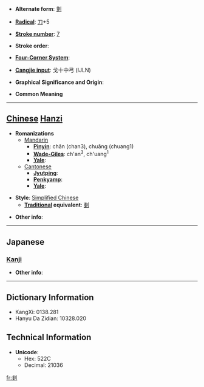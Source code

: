 * '''Alternate form''': [[剗]]

* '''[[Wiktionary:Chinese radical index| Radical]]''': [[Wiktionary:Chinese radical index 刀|刀]]+5

* '''[[Wiktionary:Chinese total strokes index|Stroke number]]''': [[Wiktionary:Chinese total strokes index 7|7]]

* '''Stroke order''': 

* '''[[Wiktionary:Chinese four corner index|Four-Corner System]]''': 

* '''[[Wiktionary:Chinese Cangjie index|Cangjie input]]''': 戈十中弓 (IJLN)

* '''Graphical Significance and Origin''': 

* '''Common Meaning'''

----

== [[Chinese]] [[Hanzi]] ==

* '''Romanizations'''
** [[Mandarin]]
*** '''[[Pinyin]]''': chǎn (chan3), chuāng (chuang1)
*** '''[[Wade-Giles]]''': ch'an<sup>3</sup>, ch'uang<sup>1</sup>
*** '''[[Yale]]''': 
**[[Cantonese]]
***'''[[Jyutping]]''':
***'''[[Penkyamp]]''': 
***'''[[Yale]]''': 

* '''Style''': [[Simplified Chinese]] 
** '''[[Traditional Chinese|Traditional]] equivalent''': [[剗]]

* '''Other info''': 

----

==Japanese==
===[[Kanji]]===
{{kanji|on readings=[[さん]] (san), [[せん]] (sen)|kun readings=[[けずる]] (kezuru), [[たいらにする]] (tairanisuru)}}

* '''Other info''':  

----

== Dictionary Information ==

* KangXi: 0138.281
* Hanyu Da Zidian: 10328.020

== Technical Information ==

* '''Unicode''':
** Hex: 522C
** Decimal: 21036

[[fr:刬]]